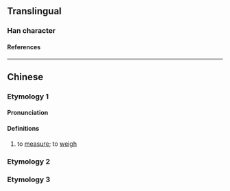 {{also|扶|抚}}
{{character info}}
==Translingual==

===Han character===
{{Han char|rn=64|rad=手|as=04|sn=7|four=52034|canj=QHK,XQHK|ids=⿰扌夭}}

====References====
{{Han ref|kx=0419.090|dkj=11842|dj=0766.020|hdz=31838.030|uh=6277}}

----

==Chinese==

===Etymology 1===
{{zh-forms}}

====Pronunciation====
{{zh-pron
|m=ào
|c=ou3
|cat=v
}}

====Definitions====
{{zh-hanzi}}

# to [[measure]]; to [[weigh]]

===Etymology 2===
{{zh-see|拔|v}}

===Etymology 3===
{{zh-see|搖|ss}}